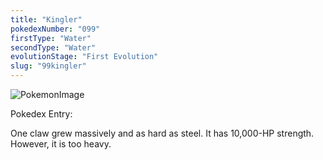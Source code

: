 ```yaml
---
title: "Kingler"
pokedexNumber: "099"
firstType: "Water"
secondType: "Water"
evolutionStage: "First Evolution"
slug: "99kingler"
---
```


![PokemonImage](https://archives.bulbagarden.net/media/upload/thumb/a/ae/0099Kingler.png/140px-0099Kingler.png)

Pokedex Entry:

One claw grew massively and as hard as steel. It has 10,000-HP strength. However, it is too heavy.
